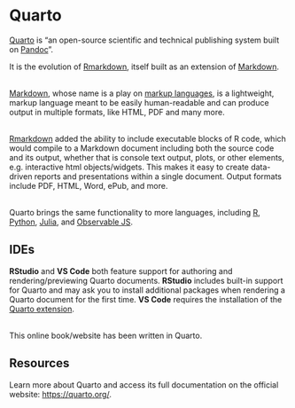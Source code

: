 # Quarto

[Quarto](https://quarto.org/){target="_blank"} is "an open-source scientific and 
technical publishing system built on 
[Pandoc](https://pandoc.org/){target="_blank"}".

It is the evolution of 
[Rmarkdown](https://rmarkdown.rstudio.com/){target="_blank"}, itself built as 
an extension of [Markdown](https://www.markdownguide.org/){target="_blank"}.
<br><br>

[Markdown](https://en.wikipedia.org/wiki/Markdown){target="_blank"}, whose name 
is a play on 
[markup languages](https://en.wikipedia.org/wiki/Markup_language){target="_blank"}, 
is a lightweight, markup language meant to be easily human-readable and can
produce output in multiple formats, like HTML, PDF and many more.
<br><br>

[Rmarkdown](https://rmarkdown.rstudio.com/){target="_blank"} added the ability 
to include executable blocks of R code, which would compile to a Markdown 
document including both the source code and its output, whether that is console 
text output, plots, or other elements, e.g. interactive html objects/widgets. 
This makes it easy to create data-driven reports and presentations within a 
single document. Output formats include PDF, HTML, Word, ePub, and more.
<br><br>

Quarto brings the same functionality to more languages, including 
[R](https://www.r-project.org/){target="_blank"}, 
[Python](https://www.python.org/){target="_blank"},
[Julia](https://julialang.org/){target="_blank"}, and 
[Observable JS](https://observablehq.com/){target="_blank"}.

## IDEs

**RStudio** and **VS Code** both feature support for authoring and rendering/previewing
Quarto documents. **RStudio** includes built-in support for Quarto and may ask you to 
install additional packages when rendering a Quarto document for the first time.
**VS Code** requires the installation of the 
[Quarto extension](https://marketplace.visualstudio.com/items?itemName=quarto.quarto).
<br><br>

This online book/website has been written in Quarto.

## Resources

Learn more about Quarto and access its full documentation on the official 
website: [https://quarto.org/](https://quarto.org/){target="_blank"}.
